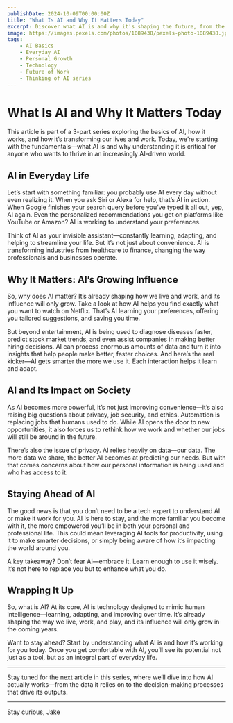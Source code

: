 ```yaml
---
publishDate: 2024-10-09T00:00:00Z
title: "What Is AI and Why It Matters Today"
excerpt: Discover what AI is and why it's shaping the future, from the way you shop to the way you work.
image: https://images.pexels.com/photos/1089438/pexels-photo-1089438.jpeg
tags:
    - AI Basics
    - Everyday AI
    - Personal Growth
    - Technology
    - Future of Work
    - Thinking of AI series
---
```


# What Is AI and Why It Matters Today

This article is part of a 3-part series exploring the basics of AI, how it works, and how it’s transforming our lives and work. Today, we’re starting with the fundamentals—what AI is and why understanding it is critical for anyone who wants to thrive in an increasingly AI-driven world.

## AI in Everyday Life

Let’s start with something familiar: you probably use AI every day without even realizing it. When you ask Siri or Alexa for help, that’s AI in action. When Google finishes your search query before you’ve typed it all out, yep, AI again. Even the personalized recommendations you get on platforms like YouTube or Amazon? AI is working to understand your preferences.

Think of AI as your invisible assistant—constantly learning, adapting, and helping to streamline your life. But it’s not just about convenience. AI is transforming industries from healthcare to finance, changing the way professionals and businesses operate.

## Why It Matters: AI’s Growing Influence

So, why does AI matter? It’s already shaping how we live and work, and its influence will only grow. Take a look at how AI helps you find exactly what you want to watch on Netflix. That’s AI learning your preferences, offering you tailored suggestions, and saving you time.

But beyond entertainment, AI is being used to diagnose diseases faster, predict stock market trends, and even assist companies in making better hiring decisions. AI can process enormous amounts of data and turn it into insights that help people make better, faster choices. And here’s the real kicker—AI gets smarter the more we use it. Each interaction helps it learn and adapt.

## AI and Its Impact on Society

As AI becomes more powerful, it’s not just improving convenience—it’s also raising big questions about privacy, job security, and ethics. Automation is replacing jobs that humans used to do. While AI opens the door to new opportunities, it also forces us to rethink how we work and whether our jobs will still be around in the future.

There’s also the issue of privacy. AI relies heavily on data—our data. The more data we share, the better AI becomes at predicting our needs. But with that comes concerns about how our personal information is being used and who has access to it.

## Staying Ahead of AI

The good news is that you don’t need to be a tech expert to understand AI or make it work for you. AI is here to stay, and the more familiar you become with it, the more empowered you’ll be in both your personal and professional life. This could mean leveraging AI tools for productivity, using it to make smarter decisions, or simply being aware of how it’s impacting the world around you.

A key takeaway? Don’t fear AI—embrace it. Learn enough to use it wisely. It’s not here to replace you but to enhance what you do.

## Wrapping It Up

So, what is AI? At its core, AI is technology designed to mimic human intelligence—learning, adapting, and improving over time. It’s already shaping the way we live, work, and play, and its influence will only grow in the coming years.

Want to stay ahead? Start by understanding what AI is and how it’s working for you today. Once you get comfortable with AI, you’ll see its potential not just as a tool, but as an integral part of everyday life.

---

Stay tuned for the next article in this series, where we’ll dive into how AI actually works—from the data it relies on to the decision-making processes that drive its outputs.

---

Stay curious,
Jake
